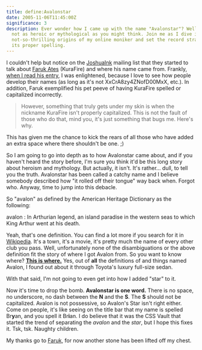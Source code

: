 ```yaml
---
title: define:Avalonstar
date: 2005-11-06T11:45:00Z
significance: 3
description: Ever wonder how I came up with the name "Avalonstar"? Well, it's
  not as heroic or mythological as you might think. Join me as I dive into the
  not-so-thrilling origins of my online moniker and set the record straight on
  its proper spelling.
---
```


I couldn't help but notice on the [JoshuaInk][1] mailing list that they started to talk about [Faruk Ates][2] (KuraFire) and where his name came from. Frankly, [when I read his entry][3], I was enlightened, because I love to see how people develop their names (as long as it's not XxCrA8zy4ZNofD00MxX, etc.). In addition, Faruk exemplified his pet peeve of having KuraFire spelled or capitalized incorrectly.

> However, something that truly gets under my skin is when the nickname KuraFire isn't properly capitalized. This is not the fault of those who do that, mind you, it's just something that bugs me. Here's why.

This has given me the chance to kick the rears of all those who have added an extra space where there shouldn't be one. ;)

So I am going to go into depth as to how Avalonstar came about, and if you haven't heard the story before, I'm sure you think it'd be this long story about heroism and mythology. But actually, it isn't. It's rather... dull, to tell you the truth. Avalonstar has been called a catchy name and I believe somebody described how "it rolled off their tongue" way back when. Forgot who. Anyway, time to jump into this debacle.

So "avalon" as defined by the American Heritage Dictionary as the following:

avalon
:   In Arthurian legend, an island paradise in the western seas to which King Arthur went at his death.

Yeah, that's one definition. You can find a lot more if you search for it in [Wikipedia][4]. It's a town, it's a movie, it's pretty much the name of every other club you pass. Well, unfortunately none of the disambiguations or the above definition fit the story of where I got Avalon from. So you want to know where? [**This is where.**][5] Yes, out of **all** the definitions of and things named Avalon, I found out about it through Toyota's luxury full-size sedan.

With that said, I'm not going to even get into how I added "star" to it.

Now it's time to drop the bomb. **Avalonstar is one word.** There is no space, no underscore, no dash between the **N** and the **S**. The **S** should not be capitalized. Avalon is not possessive, so Avalon's Star isn't right either. Come on people, it's like seeing on the title bar that my name is spelled Br**y**an, and you spell it Br**i**an. I do believe that it was the CSS Vault that started the trend of separating the *avalon* and the *star*, but I hope this fixes it. Tsk, tsk. Naughty children.

My thanks go to [Faruk][2], for now another stone has been lifted off my chest.

[1]: http://joshuaink.com
[2]: http://kurafire.net
[3]: http://kurafire.net/log/archive/2005/07/20/define-kurafire
[4]: http://en.wikipedia.org/wiki/Avalon_%28disambiguation%29
[5]: http://toyota.com/avalon/index.html?s_van=GM_TN_AVALON_INDEX
